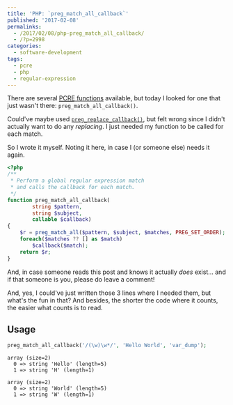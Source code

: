 ---
title: 'PHP: `preg_match_all_callback`'
published: '2017-02-08'
permalinks:
  - /2017/02/08/php-preg_match_all_callback/
  - /?p=2998
categories:
  - software-development
tags:
  - pcre
  - php
  - regular-expression
---

There are several [<abbr title="Perl-Compatible Regular Expressions">PCRE</abbr> functions](http://php.net/manual/ref.pcre.php) available, but today I looked for one that just wasn't there: `preg_match_all_callback()`.

Could've maybe used [`preg_replace_callback()`](http://php.net/manual/function.preg-replace-callback.php), but felt wrong since I didn't actually want to do any _replacing_. I just needed my function to be called for each match.

So I wrote it myself. Noting it here, in case I (or someone else) needs it again.

```php
<?php
/**
 * Perform a global regular expression match
 * and calls the callback for each match.
 */
function preg_match_all_callback(
        string $pattern,
        string $subject,
        callable $callback)
{
    $r = preg_match_all($pattern, $subject, $matches, PREG_SET_ORDER);
    foreach($matches ?? [] as $match)
        $callback($match);
    return $r;
}
```

And, in case someone reads this post and knows it actually _does_ exist... and if that someone is you, please do leave a comment!

And, yes, I could've just written those 3 lines where I needed them, but what's the fun in that? And besides, the shorter the code where it counts, the easier what counts is to read.

## Usage

```php
preg_match_all_callback('/(\w)\w*/', 'Hello World', 'var_dump');
```

```
array (size=2)
  0 => string 'Hello' (length=5)
  1 => string 'H' (length=1)

array (size=2)
  0 => string 'World' (length=5)
  1 => string 'W' (length=1)
```
